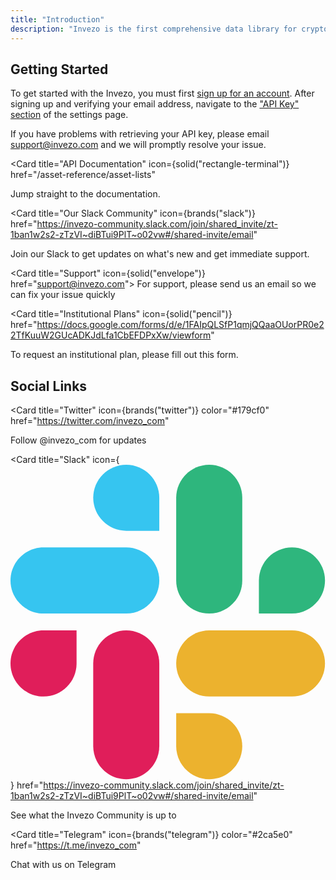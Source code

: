 ```yaml
---
title: "Introduction"
description: "Invezo is the first comprehensive data library for crypto assets."
---
```


## Getting Started

To get started with the Invezo, you must first [sign up for an account](https://app.invezo.com/signup). After signing up and verifying your email
address, navigate to the
["API Key" section](https://app.invezo.com/settings/keys) of the settings page.

If you have problems with retrieving your API key, please email
[support@invezo.com](mailto:support@invezo.com) and we will promptly resolve
your issue.

<Card
  title="API Documentation"
  icon={solid("rectangle-terminal")}
  href="/asset-reference/asset-lists"
>
  Jump straight to the documentation.
</Card>

<Card
  title="Our Slack Community"
  icon={brands("slack")}
  href="https://invezo-community.slack.com/join/shared_invite/zt-1ban1w2s2-zTzVI~diBTui9PlT~o02vw#/shared-invite/email"
>
  Join our Slack to get updates on what's new and get immediate support.
</Card>

<Card title="Support" icon={solid("envelope")} href="support@invezo.com">
  For support, please send us an email so we can fix your issue quickly
</Card>

<Card
  title="Institutional Plans"
  icon={solid("pencil")}
  href="https://docs.google.com/forms/d/e/1FAIpQLSfP1qmjQQaaOUorPR0e22TfKuuW2GUcADKJdLfa1CbEFDPxXw/viewform"
>
  To request an institutional plan, please fill out this form.
</Card>

## Social Links

<Card
  title="Twitter"
  icon={brands("twitter")}
  color="#179cf0"
  href="https://twitter.com/invezo_com"
>
  Follow @invezo_com for updates
</Card>

<Card
  title="Slack"
  icon={
    <svg
      className="w-6 h-6"
      viewBox="0 0 123 123"
      fill="none"
      xmlns="http://www.w3.org/2000/svg"
    >
      <path
        d="M25.8 77.6002C25.8 84.7002 20 90.5002 12.9 90.5002C5.8 90.5002 0 84.7002 0 77.6002C0 70.5002 5.8 64.7002 12.9 64.7002H25.8V77.6002Z"
        fill="#E01E5A"
      />
      <path
        d="M32.3 77.6002C32.3 70.5002 38.1 64.7002 45.2 64.7002C52.3 64.7002 58.1 70.5002 58.1 77.6002V109.9C58.1 117 52.3 122.8 45.2 122.8C38.1 122.8 32.3 117 32.3 109.9V77.6002Z"
        fill="#E01E5A"
      />
      <path
        d="M45.2 25.8C38.1 25.8 32.3 20 32.3 12.9C32.3 5.8 38.1 0 45.2 0C52.3 0 58.1 5.8 58.1 12.9V25.8H45.2Z"
        fill="#36C5F0"
      />
      <path
        d="M45.2 32.2998C52.3 32.2998 58.1 38.0998 58.1 45.1998C58.1 52.2998 52.3 58.0998 45.2 58.0998H12.9C5.8 58.0998 0 52.2998 0 45.1998C0 38.0998 5.8 32.2998 12.9 32.2998H45.2Z"
        fill="#36C5F0"
      />
      <path
        d="M97 45.1998C97 38.0998 102.8 32.2998 109.9 32.2998C117 32.2998 122.8 38.0998 122.8 45.1998C122.8 52.2998 117 58.0998 109.9 58.0998H97V45.1998Z"
        fill="#2EB67D"
      />
      <path
        d="M90.5 45.2C90.5 52.3 84.7 58.1 77.6 58.1C70.5 58.1 64.7 52.3 64.7 45.2V12.9C64.7 5.8 70.5 0 77.6 0C84.7 0 90.5 5.8 90.5 12.9V45.2Z"
        fill="#2EB67D"
      />
      <path
        d="M77.6 97C84.7 97 90.5 102.8 90.5 109.9C90.5 117 84.7 122.8 77.6 122.8C70.5 122.8 64.7 117 64.7 109.9V97H77.6Z"
        fill="#ECB22E"
      />
      <path
        d="M77.6 90.5002C70.5 90.5002 64.7 84.7002 64.7 77.6002C64.7 70.5002 70.5 64.7002 77.6 64.7002H109.9C117 64.7002 122.8 70.5002 122.8 77.6002C122.8 84.7002 117 90.5002 109.9 90.5002H77.6Z"
        fill="#ECB22E"
      />
    </svg>
  }
  href="https://invezo-community.slack.com/join/shared_invite/zt-1ban1w2s2-zTzVI~diBTui9PlT~o02vw#/shared-invite/email"
>
  See what the Invezo Community is up to
</Card>

<Card
  title="Telegram"
  icon={brands("telegram")}
  color="#2ca5e0"
  href="https://t.me/invezo_com"
>
  Chat with us on Telegram
</Card>
